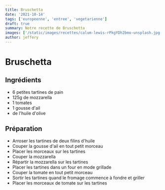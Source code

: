 ```yaml
---
title: Bruschetta
date: '2021-10-14'
tags: ['europeenne', 'entree', 'vegetarienne']
draft: true
summary: Notre recette de Bruschetta
images: ['/static/images/recettes/calum-lewis-rPkgYDh2bmo-unsplash.jpg']
author: jeffery
---
```


# Bruschetta

<Unsplash
  src="/static/images/recettes/calum-lewis-rPkgYDh2bmo-unsplash.jpg"
  srcurl="https://unsplash.com/photos/rPkgYDh2bmo"
  author="Calum Lewis"
  authorurl="https://unsplash.com/@calumlewis"
  alt="Bruschetta"
/>

## Ingrédients

- 6 petites tartines de pain
- 125g de mozzarella
- 1 tomates
- 1 gousse d'ail
- de l'huile d'olive

## Préparation

- Arroser les tartines de deux filins d'huile
- Couper la gousse d'ail en tout petit morceau
- Placer les morceaux sur les tartines
- Couper la mozzarella
- Répartir la mozzarella sur les tartines
- Placer les tartines dans un four en mode grillade
- Couper la tomate en tout petit morceau
- Sortir les tartines quand le fromage commence à fondre et griller
- Placer les morceaux de tomate sur les tartines
